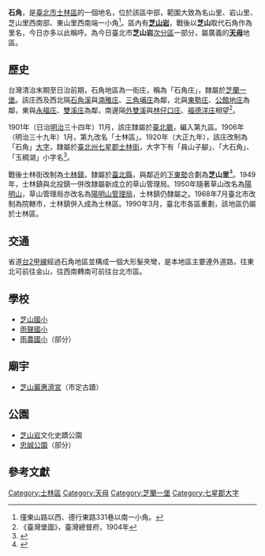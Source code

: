 {{noteTA
|1 = 庄
}}
'''石角'''，是[[臺北市|臺北市]][[士林區|士林區]]的一個地名，位於該區中部，範圍大致為名山里、岩山里、芝山里西南部、東山里西南端一小角<ref>僅東山路以西、德行東路331巷以南一小角。{{cite web |title=臺灣百年歷史地圖 |url=http://gissrv4.sinica.edu.tw/gis/twhgis.aspx |website=中央研究院人文社會科學研究中心地理資訊科學研究專題中心 |accessdate=2019-05-13 |archive-date=2019-06-30 |archive-url=https://web.archive.org/web/20190630201431/http://gissrv4.sinica.edu.tw/gis/twhgis.aspx |dead-url=yes }}</ref>。區內有'''[[芝山岩|芝山岩]]'''，戰後以'''芝山'''取代石角作為里名，今日亦多以此稱呼。為今日臺北市'''芝山岩'''[[臺北市次分區列表#士林區|次分區]]一部分，屬廣義的'''[[天母|天母]]'''地區。

==歷史==
台灣清治末期至日治前期，石角地區為一街庄，稱為「石角庄」，隸屬於[[芝蘭一堡|芝蘭一堡]]。該庄西及西北隔[[石角溪_(臺北市)|石角溪]]與[[湳雅_(臺北市)|湳雅庄]]、[[三角埔_(臺北市)|三角埔庄]]為鄰，北與[[下東勢|東勢庄]]、[[公館地庄|公館地庄]]為鄰，東與[[永福庄|永福庄]]、[[雙溪_(臺北市)|雙溪庄]]為鄰，南邊隔[[外雙溪|外雙溪]]與[[林仔口庄|林仔口庄]]、[[福德洋庄|福德洋庄]]相望<ref>《臺灣堡圖》，臺灣總督府，1904年</ref>。

1901年（日治[[明治|明治]]三十四年）11月，該庄隸屬於[[臺北廳|臺北廳]]，編入第九區。1906年（明治三十九年）1月，第九改名「士林區」。1920年（大正九年），該庄改制為「石角」[[大字|大字]]，隸屬於[[臺北州|臺北州]][[七星郡|七星郡]][[士林街|士林街]]，大字下有「員山子腳」、「大石角」、「玉稠湖」小字名<ref name="地圖會說話">{{Cite web |url=http://mapstalk.blogspot.tw/2010/10/1901-2010.html |title=《臺北市沿革 1901-2010》，地圖會說話網站 |accessdate=2016-07-24 |archive-date=2016-08-16 |archive-url=https://web.archive.org/web/20160816203231/http://mapstalk.blogspot.tw/2010/10/1901-2010.html |dead-url=no }}</ref>。

戰後士林街改制為[[士林鎮|士林鎮]]，隸屬於[[臺北縣|臺北縣]]，與鄰近的[[下東勢|下東勢]]合劃為'''芝山里'''<ref name="封域篇">{{cite book |title=《臺北市志》卷一 沿革志 封域篇 |date=1988-06 |publisher=[[臺北市文獻委員會|臺北市文獻委員會]] |pages=177-180}}</ref>。1949年，士林鎮與北投鎮一併改隸屬新成立的草山管理局。1950年隨著草山改名為[[陽明山|陽明山]]，草山管理局亦改名為[[陽明山管理局|陽明山管理局]]，士林鎮仍隸屬之。1968年7月臺北市改制為院轄市，士林鎮併入成為士林區。1990年3月，臺北市各區重劃，該地區仍屬於士林區。

==交通==
省道[[台2甲線|台2甲線]]經過石角地區並構成一個大形髮夾彎，是本地區主要連外道路，往東北可前往金山，往西南轉南可前往台北市區。

==學校==
*[[芝山國小|芝山國小]]
*[[臺北市士林區雨聲國民小學|雨聲國小]]
*[[雨農國小|雨農國小]]（部分）

==廟宇==
*[[芝山巖惠濟宮|芝山巖惠濟宮]]（市定古蹟）

==公園==
*[[芝山岩|芝山岩]]文化史蹟公園
*[[忠誠公園|忠誠公園]]（部分）

==參考文獻==
{{reflist}}

{{七星郡}}

[[Category:士林區|Category:士林區]]
[[Category:天母|Category:天母]]
[[Category:芝蘭一堡|Category:芝蘭一堡]]
[[Category:七星郡大字|Category:七星郡大字]]